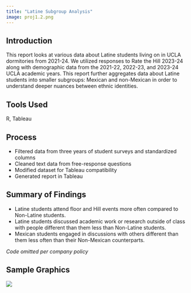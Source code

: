 ```yaml
---
title: "Latine Subgroup Analysis"
image: proj1.2.png
---
```


## Introduction

This report looks at various data about Latine students living on in UCLA dormitories from 2021-24. We
utilized responses to Rate the Hill 2023-24 along with demographic data from the 2021-22,
2022-23, and 2023-24 UCLA academic years.
This report further aggregates data about Latine students into smaller subgroups: Mexican and non-Mexican in order to understand deeper nuances between ethnic identities.

## Tools Used
R, Tableau

## Process
* Filtered data from three years of student surveys and standardized columns
* Cleaned text data from free-response questions
* Modified dataset for Tableau compatibility
* Generated report in Tableau

## Summary of Findings
* Latine students attend floor and Hill events more often compared to Non-Latine students.
* Latine students discussed academic work or research outside of class with people
different than them less than Non-Latine students.
* Mexican students engaged in discussions with others different than them less often than
their Non-Mexican counterparts. 

*Code omitted per company policy*

## Sample Graphics
![](proj1.1.png)


